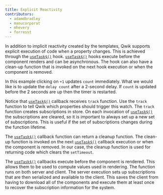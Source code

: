 ```yaml
---
title: Explicit Reactivity
contributors:
  - adamdbradley
  - manucorporat
  - mhevery
  - forresst
---
```


In addition to implicit reactivity created by the templates, Qwik supports explicit execution of code when a property changes. This is achieved through the [`useTask$()`](/docs/(qwik)/components/tasks/index.mdx#usetask) hook. [`useTask$()`](/docs/(qwik)/components/tasks/index.mdx#usetask) hooks execute before the component renders and can be asynchronous. The hook can also have a clean-up function that is invoked on the next hook execution or when the component is removed.

In this example clicking on `+1` updates `count` immediately. What we would like is to update the `delay count` after a 2-second delay. If `count` is updated before the 2 seconds are up then the timer is restarted.

Notice that [`useTask$()`](/docs/(qwik)/components/tasks/index.mdx#usetask) callback receives `track` function. Use the `track` function to tell Qwik which properties should trigger this watch. The `track` function creates subscriptions in store. On each invocation of [`useTask$()`](/docs/(qwik)/components/tasks/index.mdx#usetask) the subscriptions are cleared, so it is important to always set up a new set of subscriptions. This is useful if the set of subscriptions changes during the function lifetime.

The [`useTask$()`](/docs/(qwik)/components/tasks/index.mdx#usetask) callback function can return a cleanup function. The clean-up function is invoked on the next [`useTask$()`](/docs/(qwik)/components/tasks/index.mdx#usetask) callback execution or when the component is removed. In our case, the cleanup function is used for returning code which clears the `setTimeout`.

The [`useTask$()`](/docs/(qwik)/components/tasks/index.mdx#usetask) callbacks execute before the component is rendered. This allows them to be used to compute values used in rendering. The function runs on both server and client. The server execution sets up subscriptions that are then serialized and available to the client. This saves the client from having to download all of the components and execute them at least once to recover the subscription information for the system.
